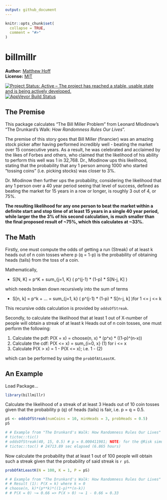 ```yaml
---
output: github_document
---
```


<!-- README.md is generated from README.Rmd. Please edit that file -->

```r
knitr::opts_chunk$set(
  collapse = TRUE,
  comment = "#>"
)
```

# billmillr

**Author:** [Matthew Hoff](https://github.com/mghoff)
<br/>
**License:** [MIT](https://opensource.org/licenses/MIT)<br/>

[![Project Status: Active – The project has reached a stable, usable state and is being actively developed.](http://www.repostatus.org/badges/latest/active.svg)](https://www.repostatus.org/)
[![AppVeyor Build Status](https://ci.appveyor.com/api/projects/status/github/ropensci/epubr?branch=master&svg=true)](https://ci.appveyor.com/project/leonawicz/epubr)

## The Premise

This package calculates "The Bill Miller Problem" from Leonard Mlodinow's "The Drunkard's Walk: *How Randomness Rules Our Lives*".

The premise of this story goes that Bill Miller (financier) was an amazing stock picker after having performed incredibly well - beating the market over 15 consecutive years. As a result, he was celebrated and acclaimed by the likes of Forbes and others, who claimed that the likelihood of his ability to perform this well was 1 in 32,768. Dr., Mlodinow ups this likelihood, stating that the probability that any 1 person among 1000 who started "tossing coins" (i.e. picking stocks) was closer to 3%.

Dr. Mlodinow then further ups the probability, considering the likelihood that any 1 person over a 40 year period seeing that level of success, defined as beating the market for 15 years in a row or longer, is roughly 3 out of 4, or 75%.

**The resulting likelihood for any one person to beat the market within a definite start and stop time of at least 15 years in a single 40 year period, while larger the the 3% of his second calculation, is much smaller than the final proposed result of ~75%, which this calculates at ~33%.**

## The Math

Firstly, one must compute the odds of getting a run (Streak) of at least k heads out of n coin tosses where p (q = 1-p)
is the probability of obtaining heads (tails) from the toss of a coin.

Mathematically, 

* S[N, K] = p^K + sum_{j=1, K} ( p^(j-1) * (1-p) * S[N-j, K] ) 

which needs broken down recursively into the sum of terms

* S[n, k] = p^k + ... = sum_{j=1, k} ( p^(j-1) * (1-p) * S[n-j, k]  )for 1 <= j <= k

This recursive odds calculation is provided by `oddsOfStreak`.

Secondly, to calculate the likelihood that at least 1 out of X-number of people will obtain a streak of at least k Heads out of n coin tosses, one must perform the following:

1. Calculate the pdf: P(X = x) = choose(n, x) * (p^x) * ((1-p)^(n-x))
2. Calculate the cdf: P(X <= x) = sum_{i=0, x} (1) for i <= x
3. Calculate P(X > x) = 1 - P(X <= x); i.e. 1 - (2)

which can be performed by using the `probOfAtLeastK`.


## An Example

Load Package...

```r
library(billmillr)
```

Calculate the likelihood of a streak of at least 3 Heads out of 10 coin tosses
given that the probability p (q) of heads (tails) is fair, i.e. p = q = 0.5.

```r
pS <- oddsOfStreak(numCoins = 10, minHeads = 3, probHeads = 0.5)
pS

# # Example from "The Drunkard's Walk: How Randomness Rules Our Lives"
# tictoc::tic()
# oddsOfStreak(40, 15, 0.5) # p = 0.000411981; NOTE: for the @Risk simulation, we got 0.0002 - i.e. this is within bounds.
# tictoc::toc() # 24713.89 sec elapsed (6.865 hours)
```

Now calculate the probability that at least 1 out of 100 people will obtain
such a streak given that the probability of said streak is `r pS`.

```r
probOfAtLeastK(N = 100, K = 1, P = pS)

# # Example from "The Drunkard's Walk: How Randomness Rules Our Lives" continued...
# # Result (1): P(X = k) where k = 0
# choose(n, k)*(p**k)*((1-p)**(n-k))
# # P(X = 0) ~= 0.66 => P(X > 0) ~= 1 - 0.66 = 0.33
```

